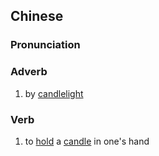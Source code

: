 {{also|秉烛}}
==Chinese==
{{zh-forms|s=秉烛}}

===Pronunciation===
{{zh-pron
|m=bǐngzhú
|cat=adv,v
}}

===Adverb===
{{zh-adv}}

# {{lb|zh|archaic}} by [[candlelight]]

===Verb===
{{zh-verb}}

# {{lb|zh|archaic}} to [[hold]] a [[candle]] in one's hand